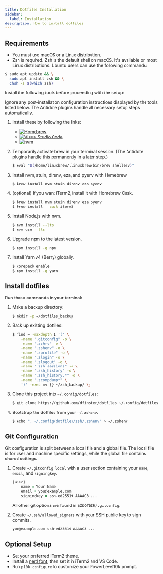 ```yaml
---
title: Dotfiles Installation
sidebar:
  label: Installation
description: How to install dotfiles
---
```


## Requirements

- You must use macOS or a Linux distribution.
- Zsh is required. Zsh is the default shell on macOS. It's available on most Linux distributions. Ubuntu users can use the following commands:

```bash
$ sudo apt update && \
  sudo apt install zsh && \
  chsh -s $(which zsh)
```

Install the following tools before proceeding with the setup:

<Aside type="note">

Ignore any post-installation configuration instructions displayed by the tools listed below.
The Antidote plugins handle all necessary setup steps automatically.

</Aside>

1. Install these by following the links:

   - [![Homebrew](https://img.shields.io/badge/Homebrew-Install-blue?logo=homebrew&logoColor=white)](https://brew.sh)
   - [![Visual Studio Code](https://img.shields.io/badge/VS_Code-Install-blue?logo=visualstudiocode&logoColor=white)](https://code.visualstudio.com/download)
   - [![nvm](https://img.shields.io/badge/nvm-Install-blue?logo=nvm&logoColor=white)](https://github.com/nvm-sh/nvm)

1. Temporarily activate brew in your terminal session. (The Antidote plugins handle this permanently in a later step.)

    ```zsh
    $ eval "$(/home/linuxbrew/.linuxbrew/bin/brew shellenv)"
    ```
1. Install nvm, atuin, direnv, eza, and pyenv with Homebrew.

   ```zsh
   $ brew install nvm atuin direnv eza pyenv
   ```

1. (optional) If you want iTerm2, install it with Homebrew Cask.

    ```zsh
    $ brew install nvm atuin direnv eza pyenv
    $ brew install --cask iterm2
    ```

1. Install Node.js with nvm.

    ```zsh
    $ nvm install --lts
    $ nvm use --lts
    ```

1. Upgrade npm to the latest version.

    ```zsh
    $ npm install -g npm
    ```

1. Install Yarn v4 (Berry) globally.
    ```zsh
    $ corepack enable
    $ npm install -g yarn
    ```

## Install dotfiles

Run these commands in your terminal:

1. Make a backup directory:
    ```zsh
    $ mkdir -p ~/dotfiles_backup
    ```

1. Back up existing dotfiles:

    ```zsh
    $ find ~ -maxdepth 1 '(' \
        -name ".gitconfig" -o \
        -name ".zshrc" -o \
        -name ".zshenv" -o \
        -name ".zprofile" -o \
        -name ".zlogin" -o \
        -name ".zlogout" -o \
        -name ".zsh_sessions" -o \
        -name ".zsh_history" -o \
        -name ".zsh_history.*" -o \
        -name ".zcompdump*" \
        ')' -exec mv {} ~/zsh_backup/ \;
    ```

1. Clone this project into `~/.config/dotfiles`:

    ```zsh
    $ git clone https://github.com/dfinster/dotfiles ~/.config/dotfiles
    ```

1. Bootstrap the dotfiles from your `~/.zshenv`.
    ```zsh
    $ echo ". ~/.config/dotfiles/zsh/.zshenv" > ~/.zshenv
    ```

## Git Configuration

Git configuration is split between a local file and a global file.
The local file is for user and machine specific settings, while the global file contains shared settings.

1. Create `~/.gitconfig.local` with a user section containing your `name`, `email`, and `signingkey`.
    ```zsh
    [user]
        name = Your Name
        email = you@example.com
        signingkey = ssh-ed25519 AAAAC3 ...
    ```

    All other git options are found in `$ZDOTDIR/.gitconfig`.

1. Create `~/.ssh/allowed_signers` with your SSH public key to sign commits.
    ```zsh
    you@example.com ssh-ed25519 AAAAC3 ...
    ```

## Optional Setup

- Set your preferred iTerm2 theme.
- Install a [nerd font](https://www.nerdfonts.com/), then set it in iTerm2 and VS Code.
- Run `p10k configure` to customize your PowerLevel10k prompt.
